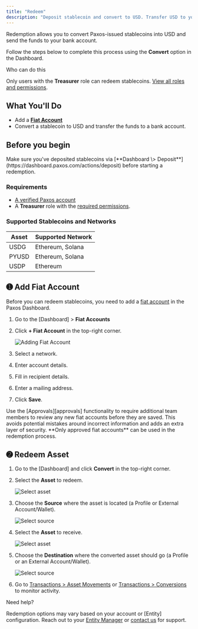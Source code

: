 ```yaml
---
title: "Redeem"
description: "Deposit stablecoin and convert to USD. Transfer USD to your bank."
---
```


Redemption allows you to convert Paxos-issued stablecoins into USD and send the funds to your bank account.

Follow the steps below to complete this process using the **Convert** option in the Dashboard.

<Warning>
  Who can do this

  Only users with the **Treasurer** role can redeem stablecoins. [View all roles and permissions](https://docs.paxos.com/dashboard/roles).
</Warning>

## What You'll Do

- Add a [**Fiat Account**](/dashboard/fiat)
- Convert a stablecoin to USD and transfer the funds to a bank account.

## Before you begin

<Tip>
  Make sure you've deposited stablecoins via [**Dashboard \> Deposit**](https://dashboard.paxos.com/actions/deposit) before starting a redemption.
</Tip>

### Requirements

- [A verified Paxos account](https://docs.paxos.com/dashboard/signin)
- A **Treasurer** role with the [required permissions](https://docs.paxos.com/dashboard/roles).

### Supported Stablecoins and Networks

| Asset | Supported Network |
| ----- | ----------------- |
| USDG  | Ethereum, Solana  |
| PYUSD | Ethereum, Solana  |
| USDP  | Ethereum          |

## ➊ Add Fiat Account

Before you can redeem stablecoins, you need to add a [fiat account](/dashboard/fiat) in the Paxos Dashboard.

1. Go to the [Dashboard] \> **Fiat Accounts**
2. Click **\+ Fiat Account** in the top-right corner.

   ![Adding Fiat Account](/images/add-fiat-account.png)
3. Select a network.
4. Enter account details.
5. Fill in recipient details.
6. Enter a mailing address.
7. Click **Save**.

<Tip>
  Use the [Approvals][approvals] functionality to require additional team members to review any new fiat accounts before they are saved. This avoids potential mistakes around incorrect information and adds an extra layer of security. **Only approved fiat accounts** can be used in the redemption process.
</Tip>

## ➋ Redeem Asset

1. Go to the [Dashboard] and click **Convert** in the top-right corner.
2. Select the **Asset** to redeem.

   ![Select asset](/images/redeem-usdg.png)
3. Choose the **Source** where the asset is located (a Profile or External Account/Wallet).

   ![Select source](/images/redeem-select-source.png)
4. Select the **Asset** to receive.

   ![Select asset](/images/redeem-select-asset.png)
5. Choose the **Destination** where the converted asset should go (a Profile or an External Account/Wallet).

   ![Select source](/images/redeem-destination.png)
6. Go to [Transactions \> Asset Movements](https://dashboard.paxos.com/dashboard/transactions/asset-movements) or [Transactions \> Conversions](https://dashboard.paxos.com/dashboard/transactions/conversions) to monitor activity.

<Tip>
  Need help?

  Redemption options may vary based on your account or [Entity] configuration. Reach out to your [Entity Manager](/dashboard/roles#entity-manager) or [contact us](https://support.paxos.com/hc/en-us/requests/new) for support.
</Tip>